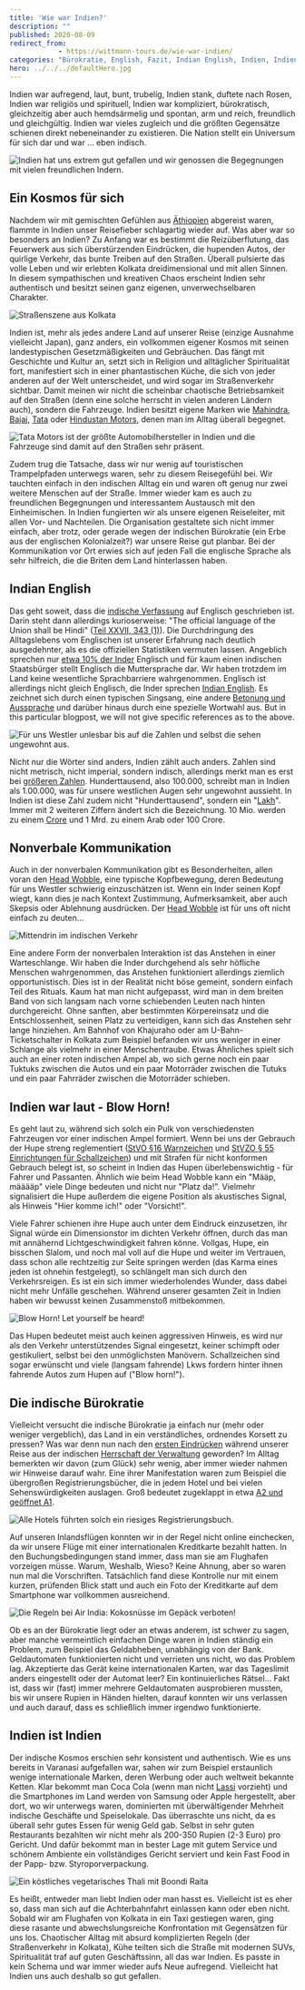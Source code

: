 ```yaml
---
title: 'Wie war Indien?'
description: ""
published: 2020-08-09
redirect_from: 
            - https://wittmann-tours.de/wie-war-indien/
categories: "Bürokratie, English, Fazit, Indian English, Indien, Indien, kulinarisch, Lakh, laut, Verkehr, Zahlen"
hero: ../../../defaultHero.jpg
---
```

Indien war aufregend, laut, bunt, trubelig, Indien stank, duftete nach Rosen, Indien war religiös und spirituell, Indien war kompliziert, bürokratisch, gleichzeitig aber auch hemdsärmelig und spontan, arm und reich, freundlich und gleichgültig. Indien war vieles zugleich und die größten Gegensätze schienen direkt nebeneinander zu existieren. Die Nation stellt ein Universum für sich dar und war … eben indisch.

![Indien hat uns extrem gut gefallen und wir genossen die Begegnungen mit vielen freundlichen Indern.](http://wittmann-tours.de/wp-content/uploads/2020/05/CW-20181120-110645-3764-1024x683.jpg)

<!--more-->

## Ein Kosmos für sich

Nachdem wir mit gemischten Gefühlen aus [Äthiopien](http://wittmann-tours.de/wie-war-aethiopien/) abgereist waren, flammte in Indien unser Reisefieber schlagartig wieder auf. Was aber war so besonders an Indien? Zu Anfang war es bestimmt die Reizüberflutung, das Feuerwerk aus sich überstürzenden Eindrücken, die hupenden Autos, der quirlige Verkehr, das bunte Treiben auf den Straßen. Überall pulsierte das volle Leben und wir erlebten Kolkata dreidimensional und mit allen Sinnen. In diesem sympathischen und kreativen Chaos erscheint Indien sehr authentisch und besitzt seinen ganz eigenen, unverwechselbaren Charakter.

![Straßenszene aus Kolkata](http://wittmann-tours.de/wp-content/uploads/2020/05/CW-20181106-185614-3086-1024x683.jpg)

Indien ist, mehr als jedes andere Land auf unserer Reise (einzige Ausnahme vielleicht Japan), ganz anders, ein vollkommen eigener Kosmos mit seinen landestypischen Gesetzmäßigkeiten und Gebräuchen. Das fängt mit Geschichte und Kultur an, setzt sich in Religion und alltäglicher Spiritualität fort, manifestiert sich in einer phantastischen Küche, die sich von jeder anderen auf der Welt unterscheidet, und wird sogar im Straßenverkehr sichtbar. Damit meinen wir nicht die scheinbar chaotische Betriebsamkeit auf den Straßen (denn eine solche herrscht in vielen anderen Ländern auch), sondern die Fahrzeuge. Indien besitzt eigene Marken wie [Mahindra](https://de.wikipedia.org/wiki/Mahindra_%26_Mahindra_Limited), [Bajaj](https://de.wikipedia.org/wiki/Bajaj_Auto), [Tata](https://de.wikipedia.org/wiki/Tata_Motors) oder [Hindustan Motors](https://de.wikipedia.org/wiki/Hindustan_Motors), denen man im Alltag überall begegnet.

![Tata Motors ist der größte Automobilhersteller in Indien und die Fahrzeuge sind damit auf den Straßen sehr präsent.](http://wittmann-tours.de/wp-content/uploads/2020/05/CW-20181108-092739-3186-1024x683.jpg)

Zudem trug die Tatsache, dass wir nur wenig auf touristischen Trampelpfaden unterwegs waren, sehr zu diesem Reisegefühl bei. Wir tauchten einfach in den indischen Alltag ein und waren oft genug nur zwei weitere Menschen auf der Straße. Immer wieder kam es auch zu freundlichen Begegnungen und interessantem Austausch mit den Einheimischen. In Indien fungierten wir als unsere eigenen Reiseleiter, mit allen Vor- und Nachteilen. Die Organisation gestaltete sich nicht immer einfach, aber trotz, oder gerade wegen der indischen Bürokratie (ein Erbe aus der englischen Kolonialzeit?) war unsere Reise gut planbar. Bei der Kommunikation vor Ort erwies sich auf jeden Fall die englische Sprache als sehr hilfreich, die die Briten dem Land hinterlassen haben.

## Indian English

Das geht soweit, dass die [indische Verfassung](https://de.wikipedia.org/wiki/Verfassung_Indiens) auf Englisch geschrieben ist. Darin steht dann allerdings kurioserweise: "The official language of the Union shall be Hindi" ([Teil XXVII, 343 (1)](https://www.india.gov.in/sites/upload_files/npi/files/coi_part_full.pdf)). Die Durchdringung des Alltagslebens vom Englischen ist unserer Erfahrung nach deutlich ausgedehnter, als es die offiziellen Statistiken vermuten lassen. Angeblich sprechen nur [etwa 10% der Inder](https://en.wikipedia.org/wiki/Indian_English#Status) Englisch und für kaum einen indischen Staatsbürger stellt Englisch die Muttersprache dar. Wir haben trotzdem im Land keine wesentliche Sprachbarriere wahrgenommen. Englisch ist allerdings nicht gleich Englisch, die Inder sprechen [Indian English](https://en.wikipedia.org/wiki/Indian_English). Es zeichnet sich durch einen typischen Singsang, eine andere [Betonung und Aussprache](https://www.youtube.com/watch?v=z7MIyQS9p5E) und darüber hinaus durch eine spezielle Wortwahl aus. But in this particular blogpost, we will not give specific references as to the above.

![Für uns Westler unlesbar bis auf die Zahlen und selbst die sehen ungewohnt aus.](http://wittmann-tours.de/wp-content/uploads/2020/05/APC_2302-1024x768.jpg)

Nicht nur die Wörter sind anders, Indien zählt auch anders. Zahlen sind nicht metrisch, nicht imperial, sondern indisch, allerdings merkt man es erst bei [größeren Zahlen](https://en.wikipedia.org/wiki/Indian_English#Numbering_system). Hunderttausend, also 100.000, schreibt man in Indien als 1.00.000, was für unsere westlichen Augen sehr ungewohnt aussieht. In Indien ist diese Zahl zudem nicht "Hunderttausend", sondern ein "[Lakh](https://de.wikipedia.org/wiki/Lakh)". Immer mit 2 weiteren Ziffern ändert sich die Bezeichnung. 10 Mio. werden zu einem [Crore](https://de.wikipedia.org/wiki/Crore) und 1 Mrd. zu einem Arab oder 100 Crore.

## Nonverbale Kommunikation

Auch in der nonverbalen Kommunikation gibt es Besonderheiten, allen voran den [Head Wobble](https://en.wikipedia.org/wiki/Head_bobble), eine typische Kopfbewegung, deren Bedeutung für uns Westler schwierig einzuschätzen ist. Wenn ein Inder seinen Kopf wiegt, kann dies je nach Kontext Zustimmung, Aufmerksamkeit, aber auch Skepsis oder Ablehnung ausdrücken. Der [Head Wobble](https://www.youtube.com/watch?v=0RaBxH_MKQI) ist für uns oft nicht einfach zu deuten…

![Mittendrin im indischen Verkehr](http://wittmann-tours.de/wp-content/uploads/2020/05/CW-20181113-074224-3372-1024x683.jpg)

Eine andere Form der nonverbalen Interaktion ist das Anstehen in einer Warteschlange. Wir haben die Inder durchgehend als sehr höfliche Menschen wahrgenommen, das Anstehen funktioniert allerdings ziemlich opportunistisch. Dies ist in der Realität nicht böse gemeint, sondern einfach Teil des Rituals. Kaum hat man nicht aufgepasst, wird man in dem breiten Band von sich langsam nach vorne schiebenden Leuten nach hinten durchgereicht. Ohne sanften, aber bestimmten Körpereinsatz und die Entschlossenheit, seinen Platz zu verteidigen, kann sich das Anstehen sehr lange hinziehen. Am Bahnhof von Khajuraho oder am U-Bahn-Ticketschalter in Kolkata zum Beispiel befanden wir uns weniger in einer Schlange als vielmehr in einer Menschentraube. Etwas Ähnliches spielt sich auch an einer roten indischen Ampel ab, wo sich gerne noch ein paar Tuktuks zwischen die Autos und ein paar Motorräder zwischen die Tutuks und ein paar Fahrräder zwischen die Motorräder schieben.

## Indien war laut - Blow Horn!

Es geht laut zu, während sich solch ein Pulk von verschiedensten Fahrzeugen vor einer indischen Ampel formiert. Wenn bei uns der Gebrauch der Hupe streng reglementiert ([StVO §16 Warnzeichen](https://www.gesetze-im-internet.de/stvo_2013/__16.html) und [StVZO § 55 Einrichtungen für Schallzeichen](https://www.gesetze-im-internet.de/stvzo_2012/__55.html)) und mit Strafen für nicht konformen Gebrauch belegt ist, so scheint in Indien das Hupen überlebenswichtig - für Fahrer und Passanten. Ähnlich wie beim Head Wobble kann ein "Määp, määääp" viele Dinge bedeuten und nicht nur "Platz da!". Vielmehr signalisiert die Hupe außerdem die eigene Position als akustisches Signal, als Hinweis "Hier komme ich!" oder "Vorsicht!".

Viele Fahrer schienen ihre Hupe auch unter dem Eindruck einzusetzen, ihr Signal würde ein Dimensionstor im dichten Verkehr öffnen, durch das man mit annähernd Lichtgeschwindigkeit fahren könne. Vollgas, Hupe, ein bisschen Slalom, und noch mal voll auf die Hupe und weiter im Vertrauen, dass schon alle rechtzeitig zur Seite springen werden (das Karma eines jeden ist ohnehin festgelegt), so schlängelt man sich durch den Verkehrsreigen. Es ist ein sich immer wiederholendes Wunder, dass dabei nicht mehr Unfälle geschehen. Während unserer gesamten Zeit in Indien haben wir bewusst keinen Zusammenstoß mitbekommen.

![Blow Horn! Let yourself be heard!](http://wittmann-tours.de/wp-content/uploads/2020/05/CW-20181120-062650-7189-1024x683.jpg)

Das Hupen bedeutet meist auch keinen aggressiven Hinweis, es wird nur als den Verkehr unterstützendes Signal eingesetzt, keiner schimpft oder gestikuliert, selbst bei den unmöglichsten Manövern. Schallzeichen sind sogar erwünscht und viele (langsam fahrende) Lkws fordern hinter ihnen fahrende Autos zum Hupen auf ("Blow horn!").

## Die indische Bürokratie

Vielleicht versucht die indische Bürokratie ja einfach nur (mehr oder weniger vergeblich), das Land in ein verständliches, ordnendes Korsett zu pressen? Was war denn nun nach den [ersten Eindrücken](http://wittmann-tours.de/erste-eindruecke-aus-indien/) während unserer Reise aus der indischen [Herrschaft der Verwaltung](https://www.spiegel.de/panorama/gesellschaft/ole-witt-fotoserie-ueber-indische-buerokratie-a-1211359.html) geworden? Im Alltag bemerkten wir davon (zum Glück) sehr wenig, aber immer wieder nahmen wir Hinweise darauf wahr. Eine ihrer Manifestation waren zum Beispiel die übergroßen Registrierungsbücher, die in jedem Hotel und bei vielen Sehenswürdigkeiten auslagen. Groß bedeutet zugeklappt in etwa [A2 und geöffnet A1](https://de.wikipedia.org/wiki/Papierformat#ISO-_und_DIN-Papierformate).

![Alle Hotels führten solch ein riesiges Registrierungsbuch.](http://wittmann-tours.de/wp-content/uploads/2020/05/APC_2350-1024x768.jpg)

Auf unseren Inlandsflügen konnten wir in der Regel nicht online einchecken, da wir unsere Flüge mit einer internationalen Kreditkarte bezahlt hatten. In den Buchungsbedingungen stand immer, dass man sie am Flughafen vorzeigen müsse. Warum, Weshalb, Wieso? Keine Ahnung, aber so waren nun mal die Vorschriften. Tatsächlich fand diese Kontrolle nur mit einem kurzen, prüfenden Blick statt und auch ein Foto der Kreditkarte auf dem Smartphone war vollkommen ausreichend.

![Die Regeln bei Air India: Kokosnüsse im Gepäck verboten!](http://wittmann-tours.de/wp-content/uploads/2020/05/APC_2233-768x1024.jpg)

Ob es an der Bürokratie liegt oder an etwas anderem, ist schwer zu sagen, aber manche vermeintlich einfachen Dinge waren in Indien ständig ein Problem, zum Beispiel das Geldabheben, unabhängig von der Bank. Geldautomaten funktionierten nicht und verrieten uns nicht, wo das Problem lag. Akzeptierte das Gerät keine internationalen Karten, war das Tageslimit anders eingestellt oder der Automat leer? Ein kontinuierliches Rätsel… Fakt ist, dass wir (fast) immer mehrere Geldautomaten ausprobieren mussten, bis wir unsere Rupien in Händen hielten, darauf konnten wir uns verlassen und auch darauf, dass es schließlich immer irgendwo funktionierte.

## Indien ist Indien

Der indische Kosmos erschien sehr konsistent und authentisch. Wie es uns bereits in Varanasi aufgefallen war, sahen wir zum Beispiel erstaunlich wenige internationale Marken, deren Werbung oder auch weltweit bekannte Ketten. Klar bekommt man Coca Cola (wenn man nicht [Lassi](https://de.wikipedia.org/wiki/Lassi) vorzieht) und die Smartphones im Land werden von Samsung oder Apple hergestellt, aber dort, wo wir unterwegs waren, dominierten mit überwältigender Mehrheit indische Geschäfte und Speiselokale. Das überraschte uns nicht, da es überall sehr gutes Essen für wenig Geld gab. Selbst in sehr guten Restaurants bezahlten wir nicht mehr als 200-350 Rupien (2-3 Euro) pro Gericht. Und dafür bekommt man in bester Lage mit gutem Service und schönem Ambiente ein vollständiges Gericht serviert und kein Fast Food in der Papp- bzw. Styroporverpackung.

![Ein köstliches vegetarisches Thali mit Boondi Raita](http://wittmann-tours.de/wp-content/uploads/2020/05/APC_2329-1024x768.jpg)

Es heißt, entweder man liebt Indien oder man hasst es. Vielleicht ist es eher so, dass man sich auf die Achterbahnfahrt einlassen kann oder eben nicht. Sobald wir am Flughafen von Kolkata in ein Taxi gestiegen waren, ging diese rasante und abwechslungsreiche Konfrontation mit Gegensätzen für uns los. Chaotischer Alltag mit absurd komplizierten Regeln (der Straßenverkehr in Kolkata), Kühe teilten sich die Straße mit modernen SUVs, Spiritualität traf auf guten Geschäftssinn, all das war Indien. Es passte in kein Schema und war immer wieder aufs Neue aufregend. Vielleicht hat Indien uns auch deshalb so gut gefallen.
